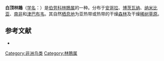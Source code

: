 {{Speciesbox
| name = 白顶林鵙
| image = White-crowned Shrike.jpg
| status = LC | status_system = IUCN3.1
| genus = Eurocephalus
| species = anguitimens
| authority = {{link-en|安德鲁·史密斯 (动物学家)|Andrew Smith (zoologist)|Smith}}, 1836
| synonyms = }}
'''白顶林鵙'''（[[学名|学名]]：{{lang|la|''Eurocephalus anguitimens''}}）是[[伯劳科|伯劳科]][[林鵙属|林鵙属]]的一种。分布于[[安哥拉|安哥拉]]、[[博茨瓦纳|博茨瓦纳]]、[[纳米比亚|纳米比亚]]、[[南非|南非]]和[[津巴布韦|津巴布韦]]。其自然[[栖息地|栖息地]]为亚热带或热带的干燥[[森林|森林]]及干燥[[稀树草原|稀树草原]]。

== 参考文献 ==
* {{IUCN2010
|assessors=BirdLife International
|year=2009
|id=146440
|title=Eurocephalus anguitimens
|version=3.1
|downloaded= 2010-10-03
}}
{{Commons|Eurocephalus anguitimens}}
{{Taxonbar|from=Q1193857}}

[[Category:非洲鸟类|Category:非洲鸟类]]
[[Category:林鵙属|Category:林鵙属]]